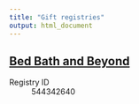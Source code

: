 ```yaml
---
title: "Gift registries"
output: html_document
---
```


## [Bed Bath and Beyond](https://www.bedbathandbeyond.com/store/giftregistry/view_registry_guest.jsp?eventType=Wedding&inventoryCallEnabled=true&registryId=544342640)

Registry ID
:   544342640
